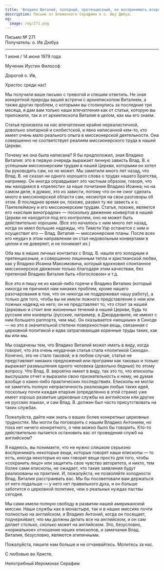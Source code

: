 ```yaml
---
title: 'Владико Виталий, холодный, претенциозный, не воспринимать всерьез'
description: Письмо от Блаженного Серафима к о. Иву Дюбуа.
og:
  image: /og/271.png
---
```


<div style={{textAlign:'right', fontFamily:'monospace'}}>Письмо № 271</div>
<div style={{textAlign:'left', fontFamily:'monospace'}}>Получатель: о. Ив Дюбуа</div>

---

1 июня / 14 июня 1979 года

Мученик Иустин Философ

Дорогой о. Ив,

Христос среди нас!

Мы получили ваше письмо с тревогой и спешим ответить. Не зная конкретной природы вашей встречи с архиепископом Виталием, а также других проблем, с которыми вы столкнулись за последние три месяца, я дам вам только наши впечатления как от статьи, которую вы приложили, так и от архиепископа Виталия в целом, как мы его знаем.

Статья произвела на нас впечатление крайне нереалистичной, довольно элитарной и снобистской, и явно написанной кем-то, кто имеет очень мало реального опыта в миссионерской деятельности. Она совершенно не соответствует реалиям миссионерского труда в нашей Церкви.

Почему же она была написана? Я бы предположил, зная Владико Виталия: это в первую очередь выражает личную зависть Влад. В. к успешным миссионерским трудам в нашей Церкви, которыми он хотел бы руководить сам, но не может. Мы заметили много лет назад, что Влад. В. не сказал ни одного хорошего слова о трудах нашего Братства, например. Он иногда оправдывает это частным образом, говоря, что мы находимся в «прелести» за наше почитание Владико Иоанна; но на самом деле, я думаю, это из зависти, потому что он не смог сделать много в миссионерской области сам, несмотря на свои разговоры об этом. В последнее время он, похоже, развил ту же зависть к о. Пантелеймону и его миссионерским трудам. Статья, похоже, является его «кислым виноградом» — поскольку движение конвертов в нашей Церкви не находится под его контролем, оно не может быть действительно хорошим. (Все это началось с ним много лет назад, когда он имел большие надежды, что Тимоти Уэр останется с ним и осуществит его — Влад. Виталия — миссионерские планы. После всех его неудач в этом направлении он стал недовольным конвертами в целом и не доверяет, и не понимает их.)

Оба мы в наших личных контактах с Влад. В. нашли его холодным и претенциозным, и совершенно лишенным тепла и христианской любви, как у Владико Иоанна Максимовича, который вдохновил спонтанное миссионерское движение только благодаря этим качествам, без претензий Владико Виталия быть «богословом» и т.д.

Все это я пишу не из какой-либо горечи к Владико Виталию (который никогда не причинял нам никаких проблем, кроме нашего разочарования в том, что он никогда не поддерживал нашу работу), а только для того, чтобы вы не имели ложного представления о нем или ложных надежд на него; он не представляет то, что стоит за нашей Церковью и стоит вне жизненных течений в нашей Церкви, будь то русские или конверты (русские, например, в Джорданвиле, не имеют с ним большего раппорта, чем мы). Он оказывается «мощным» в Синоде — но это в значительной степени поверхностная вещь, связанная с церковной политикой и едва затрагивающая коренные труды таких, как вы или мы.

Мы озадачены тем, что Владико Виталий может иметь в виду, когда говорит, что эта очень неудачная статья стала «политикой Синода». Конечно, это не стало таковой; и в любом случае, статья не представляет никаких предложений или программ как таковых и только выражает размышления одного человека (довольно бедные) по этому вопросу. Что Влад. В. вероятно имеет в виду, так это то, что епископы выслушали отчет и выразили свою признательность к нему, не думая вообще о каких-либо практических последствиях. Епископы не могли не заметить полную непрактичность реализации любых таких идей, поскольку почти каждая епархия (определенно в этой стране) уже имеет хорошо развитые церковные службы на английском или других не русских языках, и сам Влад. В. должен был часто присутствовать на таких службах.

Пожалуйста, дайте нам знать о ваших более конкретных церковных трудностях. Мы могли бы поговорить с нашим Владико Антонием, но пока нет ничего конкретного, о чем можно было бы говорить. Кто-то действительно пытается остановить вас от проведения служб на английском?

Я надеюсь, вы понимаете, что не нужно слишком серьезно воспринимать некоторые вещи, которые говорят наши епископы — то есть, иногда некоторые из них говорят вещи просто для того, чтобы «сохранить лицо» или защитить свое чувство авторитета, и никто, тем более сами епископы, не ожидает, что такие заявления будут реализованы на практике. И, пожалуйста, не позволяйте холодности Влад. Виталия расстраивать вас. Мы бы посоветовали вам держаться от него подальше — у него нет правильного духа, и он больше заботится о церковной политике, чем о реальных нуждах паствы сегодня.

Мы сами имели полную свободу в развитии нашей американской миссии. Наши службы как в монастыре, так и в наших миссиях почти полностью на английском, и Владико Антоний, когда он посещает, подчеркивает, что мы должны делать все на английском, и он сам делает столько, сколько может на английском. Это, безусловно, «нормальное» отношение наших епископов, и замечания Влад. Виталия, безусловно, являются атипичными.

Пожалуйста, пишите нам больше и не отчаивайтесь. Молитесь за нас.

С любовью во Христе,

Непотребный Иеромонах Серафим